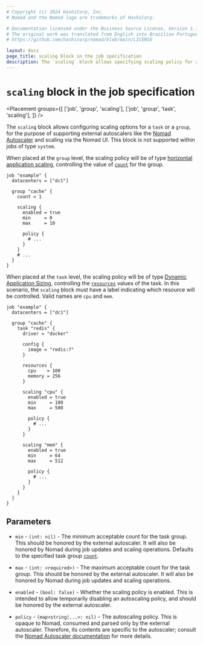 ```yaml
---
# Copyright (c) 2024 HashiCorp, Inc.
# Nomad and the Nomad logo are trademarks of HashiCorp.

# Documentation licensed under the Business Source License, Version 1.1.
# The original work was translated from English into Brazilian Portuguese.
# https://github.com/hashicorp/nomad/blob/main/LICENSE

layout: docs
page_title: scaling block in the job specification
description: The `scaling` block allows specifying scaling policy for a task group
---
```


# `scaling` block in the job specification

<Placement
  groups={[
    ['job', 'group', 'scaling'],
    ['job', 'group', 'task', 'scaling'],
  ]}
/>

The `scaling` block allows configuring scaling options for a `task` or a
`group`, for the purpose of supporting external autoscalers like the
[Nomad Autoscaler](https://github.com/hashicorp/nomad-autoscaler) and scaling
via the Nomad UI. This block is not supported within jobs of type `system`.

When placed at the `group` level, the scaling policy will be of type
[horizontal application scaling][horizontal_app_scaling], controlling the value
of [`count`][] for the group.

```hcl
job "example" {
  datacenters = ["dc1"]

  group "cache" {
    count = 1

    scaling {
      enabled = true
      min     = 0
      max     = 10

      policy {
        # ...
      }
    }
    # ...
  }
}
```

When placed at the `task` level, the scaling policy will be of type
[Dynamic Application Sizing][das], controlling the [`resources`][] values of
the task. In this scenario, the `scaling` block must have a label indicating
which resource will be controlled. Valid names are `cpu` and `mem`.

```hcl
job "example" {
  datacenters = ["dc1"]

  group "cache" {
    task "redis" {
      driver = "docker"

      config {
        image = "redis:7"
      }

      resources {
        cpu    = 100
        memory = 256
      }

      scaling "cpu" {
        enabled = true
        min     = 100
        max     = 500

        policy {
          # ...
        }
      }

      scaling "mem" {
        enabled = true
        min     = 64
        max     = 512

        policy {
          # ...
        }
      }
    }
  }
}
```

## Parameters

- `min` - <code>(int: nil)</code> - The minimum acceptable count for the task group.
  This should be honored by the external autoscaler. It will also be honored by Nomad
  during job updates and scaling operations. Defaults to the specified task group [`count`][].

- `max` - <code>(int: &lt;required&gt;)</code> - The maximum acceptable count for the task group.
  This should be honored by the external autoscaler. It will also be honored by Nomad
  during job updates and scaling operations.

- `enabled` - <code>(bool: false)</code> - Whether the scaling policy is enabled.
  This is intended to allow temporarily disabling an autoscaling policy, and should be
  honored by the external autoscaler.

- `policy` - <code>(map<string|...>: nil)</code> - The autoscaling policy. This is
  opaque to Nomad, consumed and parsed only by the external autoscaler. Therefore,
  its contents are specific to the autoscaler; consult the
  [Nomad Autoscaler documentation][autoscaling_policy] for more details.

[autoscaling_policy]: /nomad/tools/autoscaling/policy
[`count`]: /nomad/docs/job-specification/group#count 'Nomad Task Group specification'
[`resources`]: /nomad/docs/job-specification/task#resources 'Nomad Task specification'
[das]: /nomad/tools/autoscaling#dynamic-application-sizing
[horizontal_app_scaling]: /nomad/tools/autoscaling#horizontal-application-autoscaling
